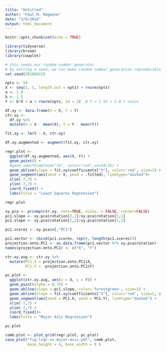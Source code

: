 ```yaml
---
title: "Untitled"
author: "Paul M. Magwene"
date: "3/6/2018"
output: html_document
---
```


```r
knitr::opts_chunk$set(echo = TRUE)
```

```r
library(tidyverse)
library(broom)
library(cowplot)
```


```r
# this seeds our random number generator
# by setting a seed, we can make random number generation reproducible
set.seed(20160921)  

npts <- 50
X <- seq(1, 5, length.out = npts) + rnorm(npts)
a <- 1.0
b <- 1.5
Y <- b*X + a + rnorm(npts, sd = 2)  # Y = 1.5X + 1.0 + noise

df.xy <- data.frame(X = X, Y = Y)
ctr.xy <- 
  df.xy %>%
  mutate(X = X - mean(X), Y = Y - mean(Y))
```


```r
fit.xy <- lm(Y ~ X, ctr.xy)

df.xy.augmented <- augment(fit.xy, ctr.xy)

regr.plot <-
  ggplot(df.xy.augmented, aes(X, Y)) + 
  geom_point() + 
  #geom_smooth(method="lm", color="red",se=FALSE) +
  geom_abline(slope = fit.xy$coefficients["X"], color='red', size=1) +
  geom_segment(aes(xend = X, yend = .fitted), linetype="dashed")+
  xlim(-7,7) +
  ylim(-7,7) +
  coord_fixed() + 
  labs(title = "Least Squares Regression")

regr.plot
```


```r
xy.pca <- prcomp(ctr.xy, retx=TRUE, scale. = FALSE, center=FALSE)
pc1.slope <- xy.pca$rotation[2,1]/xy.pca$rotation[1,1]
pc2.slope <- xy.pca$rotation[2,2]/xy.pca$rotation[1,2]

pc1.scores <- xy.pca$x[,"PC1"]

pc1.vector <- cbind(pc1.scores, rep(0, length(pc1.scores)))
projection.onto.PC1 <- as.data.frame(pc1.vector %*% xy.pca$rotation)
names(projection.onto.PC1) <- c("X", "Y")

ctr.xy.aug <- ctr.xy %>%
  mutate(PC1.X = projection.onto.PC1$X, 
         PC1.Y = -projection.onto.PC1$Y)
```


```r
pc.plot <-
  ggplot(ctr.xy.aug, aes(x = X, y = Y)) + 
  geom_point(alpha = 0.75) + 
  geom_abline(slope = pc1.slope, color='forestgreen', size=1) +
  geom_abline(slope = fit.xy$coefficients["X"], color='red', size=1, alpha=0.15, linetype='solid') +
  geom_segment(aes(xend = PC1.X, yend = PC1.Y), linetype="dashed") +
  xlim(-7,7) +
  ylim(-7,7) +
  coord_fixed()+ 
  labs(title = "Major Axis Regression")

pc.plot
```


```r
comb.plot <- plot_grid(regr.plot, pc.plot)
save_plot("fig-lsqr-vs-major-axis.pdf", comb.plot,
          base_height = 4, base_width = 9 )
```
